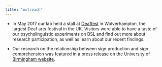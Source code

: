 ```yaml
---
title: "outreach"
---
```


* In May 2017 our lab held a stall at [Deaffest](https://deaffest.co.uk/) in Wolverhampton, the largest Deaf arts festival in the UK. Visitors were able to have a taste of our psycholinguistic experiments on BSL and find out more about research participation, as well as learn about our recent findings.  

* Our research on the relationship between sign production and sign comprehension was featured in a [press release on the University of Birmingham website](https://www.birmingham.ac.uk/news/latest/2017/05/sign-language-comprehension.aspx).
